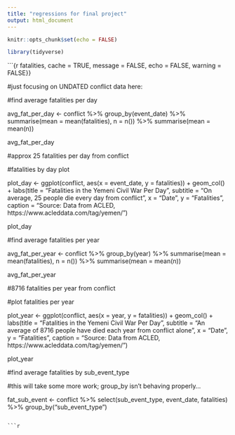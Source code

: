 ```yaml
---
title: "regressions for final project"
output: html_document
---
```


```r
knitr::opts_chunk$set(echo = FALSE)

library(tidyverse)

```

```{r fatalities, cache = TRUE, message = FALSE, echo = FALSE, warning = FALSE}}

#just focusing on UNDATED conflict data here: 

#find average fatalities per day 

avg_fat_per_day <- conflict %>% 
  group_by(event_date) %>% 
  summarise(mean = mean(fatalities), n = n()) %>% 
  summarise(mean = mean(n))

avg_fat_per_day

#approx 25 fatalities per day from conflict


#fatalities by day plot

plot_day <- ggplot(conflict, aes(x = event_date, y = fatalities)) +
  geom_col() +
  labs(title = "Fatalities in the Yemeni Civil War Per Day", subtitle = "On average, 25 people die every day from conflict", x = "Date", y = "Fatalities", caption = "Source: Data from ACLED, https://www.acleddata.com/tag/yemen/")

plot_day

#find average fatalities per year 

avg_fat_per_year <- conflict %>% 
  group_by(year) %>% 
  summarise(mean = mean(fatalities), n = n()) %>% 
  summarise(mean = mean(n))

avg_fat_per_year

#8716 fatalities per year from conflict 

#plot fatalities per year

plot_year <- ggplot(conflict, aes(x = year, y = fatalities)) +
  geom_col() +
  labs(title = "Fatalities in the Yemeni Civil War Per Day", subtitle = "An average of 8716 people have died each year from conflict alone", x = "Date", y = "Fatalities", caption = "Source: Data from ACLED, https://www.acleddata.com/tag/yemen/")

plot_year

#find average fatalities by sub_event_type

#this will take some more work; group_by isn't behaving properly... 

fat_sub_event <- conflict %>% 
  select(sub_event_type, event_date, fatalities) %>% 
  group_by("sub_event_type") 


```

```r




```


